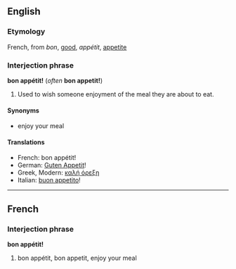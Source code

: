 ==English==
===Etymology===
French, from ''bon'', [[good]], ''appétit'', [[appetite]]

===Interjection phrase===
'''bon appétit!''' (''often'' '''bon appetit!''')

#Used to wish someone enjoyment of the meal they are about to eat.

====Synonyms====
*enjoy your meal

====Translations====
*French: bon appétit!
*German: [[Guten Appetit]]!
*Greek, Modern: [[καλή όρεξη]]
*Italian: [[buon appetito]]!

----
==French==
===Interjection phrase===
'''bon appétit!'''

#bon appétit, bon appetit, enjoy your meal